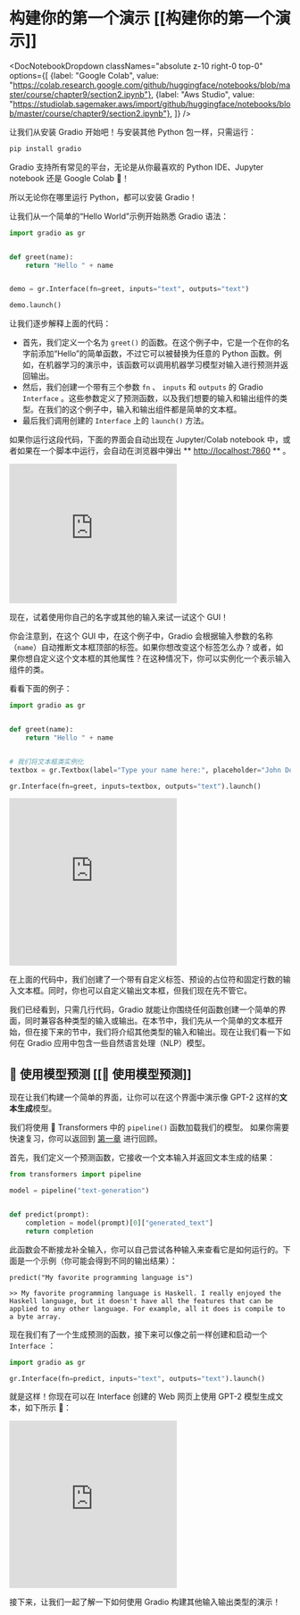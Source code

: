 # 构建你的第一个演示 [[构建你的第一个演示]]

<DocNotebookDropdown
  classNames="absolute z-10 right-0 top-0"
  options={[
    {label: "Google Colab", value: "https://colab.research.google.com/github/huggingface/notebooks/blob/master/course/chapter9/section2.ipynb"},
    {label: "Aws Studio", value: "https://studiolab.sagemaker.aws/import/github/huggingface/notebooks/blob/master/course/chapter9/section2.ipynb"},
]} />

让我们从安装 Gradio 开始吧！与安装其他 Python 包一样，只需运行：

```bash
pip install gradio

```

Gradio 支持所有常见的平台，无论是从你最喜欢的 Python IDE、Jupyter notebook 还是 Google Colab 🤯！

所以无论你在哪里运行 Python，都可以安装 Gradio！

让我们从一个简单的“Hello World”示例开始熟悉 Gradio 语法：

```py
import gradio as gr


def greet(name):
    return "Hello " + name


demo = gr.Interface(fn=greet, inputs="text", outputs="text")

demo.launch()
```

让我们逐步解释上面的代码：

- 首先，我们定义一个名为 `greet()` 的函数。在这个例子中，它是一个在你的名字前添加“Hello”的简单函数，不过它可以被替换为任意的 Python 函数。例如，在机器学习的演示中，该函数可以调用机器学习模型对输入进行预测并返回输出。
- 然后，我们创建一个带有三个参数 `fn` 、 `inputs` 和 `outputs` 的 Gradio `Interface` 。这些参数定义了预测函数，以及我们想要的输入和输出组件的类型。在我们的这个例子中，输入和输出组件都是简单的文本框。
- 最后我们调用创建的 `Interface` 上的 `launch()` 方法。

如果你运行这段代码，下面的界面会自动出现在 Jupyter/Colab notebook 中，或者如果在一个脚本中运行，会自动在浏览器中弹出 ** [http://localhost:7860](http://localhost:7860) ** 。

<iframe src="https://course-demos-hello-world.hf.space" frameBorder="0" height="250" title="Gradio app" class="container p-0 flex-grow space-iframe" allow="accelerometer; ambient-light-sensor; autoplay; battery; camera; document-domain; encrypted-media; fullscreen; geolocation; gyroscope; layout-animations; legacy-image-formats; magnetometer; microphone; midi; oversized-images; payment; picture-in-picture; publickey-credentials-get; sync-xhr; usb; vr ; wake-lock; xr-spatial-tracking" sandbox="allow-forms allow-modals allow-popups allow-popups-to-escape-sandbox allow-same-origin allow-scripts allow-downloads"></iframe>

现在，试着使用你自己的名字或其他的输入来试一试这个 GUI！

你会注意到，在这个 GUI 中，在这个例子中，Gradio 会根据输入参数的名称（`name`）自动推断文本框顶部的标签。如果你想改变这个标签怎么办？或者，如果你想自定义这个文本框的其他属性？在这种情况下，你可以实例化一个表示输入组件的类。

看看下面的例子：

```py
import gradio as gr


def greet(name):
    return "Hello " + name


# 我们将文本框类实例化
textbox = gr.Textbox(label="Type your name here:", placeholder="John Doe", lines=2)

gr.Interface(fn=greet, inputs=textbox, outputs="text").launch()
```

<iframe src="https://course-demos-hello-world-custom.hf.space" frameBorder="0" height="300" title="Gradio app" class="container p-0 flex-grow space-iframe" allow="accelerometer; ambient-light-sensor; autoplay; battery; camera; document-domain; encrypted-media; fullscreen; geolocation; gyroscope; layout-animations; legacy-image-formats; magnetometer; microphone; midi; oversized-images; payment; picture-in-picture; publickey-credentials-get; sync-xhr; usb; vr ; wake-lock; xr-spatial-tracking" sandbox="allow-forms allow-modals allow-popups allow-popups-to-escape-sandbox allow-same-origin allow-scripts allow-downloads"></iframe>

在上面的代码中，我们创建了一个带有自定义标签、预设的占位符和固定行数的输入文本框。同时，你也可以自定义输出文本框，但我们现在先不管它。

我们已经看到，只需几行代码，Gradio 就能让你围绕任何函数创建一个简单的界面，同时兼容各种类型的输入或输出。在本节中，我们先从一个简单的文本框开始，但在接下来的节中，我们将介绍其他类型的输入和输出。现在让我们看一下如何在 Gradio 应用中包含一些自然语言处理（NLP）模型。

## 🤖 使用模型预测 [[🤖 使用模型预测]]

现在让我们构建一个简单的界面，让你可以在这个界面中演示像 GPT-2 这样的**文本生成**模型。

我们将使用 🤗 Transformers 中的 `pipeline()` 函数加载我们的模型。
如果你需要快速复习，你可以返回到 [第一章](/course/chapter1/3#text-generation) 进行回顾。

首先，我们定义一个预测函数，它接收一个文本输入并返回文本生成的结果：

```py
from transformers import pipeline

model = pipeline("text-generation")


def predict(prompt):
    completion = model(prompt)[0]["generated_text"]
    return completion
```

此函数会不断接龙补全输入，你可以自己尝试各种输入来查看它是如何运行的。下面是一个示例（你可能会得到不同的输出结果）：

```
predict("My favorite programming language is")
```

```
>> My favorite programming language is Haskell. I really enjoyed the Haskell language, but it doesn't have all the features that can be applied to any other language. For example, all it does is compile to a byte array.
```

现在我们有了一个生成预测的函数，接下来可以像之前一样创建和启动一个 `Interface` ：

```py
import gradio as gr

gr.Interface(fn=predict, inputs="text", outputs="text").launch()
```


就是这样！你现在可以在 Interface 创建的 Web 网页上使用 GPT-2 模型生成文本，如下所示 🤯：

<iframe src="https://course-demos-gpt-2.hf.space" frameBorder="0" height="300" title="Gradio app" class="container p-0 flex-grow space-iframe" allow="accelerometer; ambient-light-sensor; autoplay; battery; camera; document-domain; encrypted-media; fullscreen; geolocation; gyroscope; layout-animations; legacy-image-formats; magnetometer; microphone; midi; oversized-images; payment; picture-in-picture; publickey-credentials-get; sync-xhr; usb; vr ; wake-lock; xr-spatial-tracking" sandbox="allow-forms allow-modals allow-popups allow-popups-to-escape-sandbox allow-same-origin allow-scripts allow-downloads"></iframe>

接下来，让我们一起了解一下如何使用 Gradio 构建其他输入输出类型的演示！